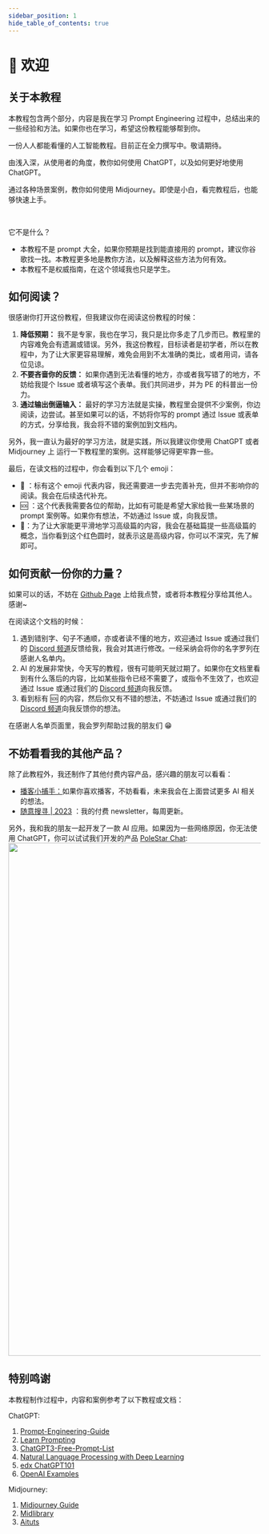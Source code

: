 ```yaml
---
sidebar_position: 1
hide_table_of_contents: true
---
```


# 👋 欢迎


## 关于本教程

本教程包含两个部分，内容是我在学习 Prompt Engineering 过程中，总结出来的一些经验和方法。如果你也在学习，希望这份教程能够帮到你。

<DocsCards>
  <DocsCard
    header="深入浅出人工智能"
    href="welcome"
    icon="/static/icons/polestarlogo.png"
  >
    <p>一份人人都能看懂的人工智能教程。目前正在全力撰写中。敬请期待。</p>
  </DocsCard>
  <DocsCard
    header="ChatGPT 教程"
    href="chatgpt-learning-path"
    icon="/static/icons/openai-fill.png"
  >
    <p>由浅入深，从使用者的角度，教你如何使用 ChatGPT，以及如何更好地使用 ChatGPT。</p>
  </DocsCard>
  <DocsCard
    header="Midjourney 教程"
    href="midjourney-learning-path"
    icon="/static/icons/midjourneylogo.png"
  >
    <p>通过各种场景案例，教你如何使用 Midjourney。即使是小白，看完教程后，也能够快速上手。</p>
  </DocsCard>
</DocsCards>

<br />

它不是什么？

- 本教程不是 prompt 大全，如果你预期是找到能直接用的 prompt，建议你谷歌找一找。本教程更多地是教你方法，以及解释这些方法为何有效。
- 本教程不是权威指南，在这个领域我也只是学生。

## 如何阅读？

很感谢你打开这份教程，但我建议你在阅读这份教程的时候：

1. **降低预期：** 我不是专家，我也在学习，我只是比你多走了几步而已。教程里的内容难免会有遗漏或错误。另外，我这份教程，目标读者是初学者，所以在教程中，为了让大家更容易理解，难免会用到不太准确的类比，或者用词，请各位见谅。
2. **不要吝啬你的反馈：** 如果你遇到无法看懂的地方，亦或者我写错了的地方，不妨给我提个 Issue 或者填写这个表单。我们共同进步，并为 PE 的科普出一份力。
3. **通过输出倒逼输入：** 最好的学习方法就是实操，教程里会提供不少案例，你边阅读，边尝试。甚至如果可以的话，不妨将你写的 prompt 通过 Issue 或表单的方式，分享给我，我会将不错的案例加到文档内。

另外，我一直认为最好的学习方法，就是实践，所以我建议你使用 ChatGPT 或者 Midjourney 上 运行一下教程里的案例。这样能够记得更牢靠一些。

最后，在读文档的过程中，你会看到以下几个 emoji：

- 🚧 ：标有这个 emoji 代表内容，我还需要进一步去完善补充，但并不影响你的阅读。我会在后续迭代补充。
- 🆘 ：这个代表我需要各位的帮助，比如有可能是希望大家给我一些某场景的 prompt 案例等。如果你有想法，不妨通过 Issue 或，向我反馈。
- 🔴：为了让大家能更平滑地学习高级篇的内容，我会在基础篇提一些高级篇的概念，当你看到这个红色圆时，就表示这是高级内容，你可以不深究，先了解即可。

## 如何贡献一份你的力量？

如果可以的话，不妨在 [Github Page](https://github.com/thinkingjimmy/Learning-Prompt) 上给我点赞，或者将本教程分享给其他人。感谢~

在阅读这个文档的时候：

1. 遇到错别字、句子不通顺，亦或者读不懂的地方，欢迎通过 Issue 或通过我们的 [Discord 频道](https://discord.gg/B7Z7wjuUPg)反馈给我，我会对其进行修改。一经采纳会将你的名字罗列在感谢人名单内。
2. AI 的发展非常快，今天写的教程，很有可能明天就过期了。如果你在文档里看到有什么落后的内容，比如某些指令已经不需要了，或指令不生效了，也欢迎通过 Issue 或通过我们的 [Discord 频道](https://discord.gg/B7Z7wjuUPg)向我反馈。
3. 看到标有 🆘 的内容，然后你又有不错的想法，不妨通过 Issue 或通过我们的 [Discord 频道](https://discord.gg/B7Z7wjuUPg)向我反馈你的想法。

在感谢人名单页面里，我会罗列帮助过我的朋友们 😁

## 不妨看看我的其他产品？

除了此教程外，我还制作了其他付费内容产品，感兴趣的朋友可以看看：

- [播客小捕手：](https://xiaobot.net/p/xiaobushous1?refer=599951e8-47eb-4898-aa3b-a7d0a1a06b0f)如果你喜欢播客，不妨看看，未来我会在上面尝试更多 AI 相关的想法。
- [随意搜寻 | 2023](https://xiaobot.net/p/suiyisouxun2023?refer=599951e8-47eb-4898-aa3b-a7d0a1a06b0f) ：我的付费 newsletter，每周更新。

另外，我和我的朋友一起开发了一款 AI 应用。如果因为一些网络原因，你无法使用 ChatGPT，你可以试试我们开发的产品 [PoleStar Chat](https://github.com/thinkingjimmy/PoleStarChat):
<img src={polestarbanner} width="1024"/>

## 特别鸣谢

本教程制作过程中，内容和案例参考了以下教程或文档：

ChatGPT:

1. [Prompt-Engineering-Guide](https://github.com/dair-ai/Prompt-Engineering-Guide)
2. [Learn Prompting](https://learnprompting.org/)
3. [ChatGPT3-Free-Prompt-List](https://github.com/mattnigh/ChatGPT3-Free-Prompt-List)
4. [Natural Language Processing with Deep Learning](http://web.stanford.edu/class/cs224n/slides/cs224n-2023-lecture11-prompting-rlhf.pdf)
5. [edx ChatGPT101](https://www.edx.org/course/introduction-to-chatgpt)
6. [OpenAI Examples](https://platform.openai.com/examples)

Midjourney:

1. [Midjourney Guide](https://docs.midjourney.com)
2. [Midlibrary](https://www.midlibrary.io/)
3. [Aituts](https://aituts.com/)
